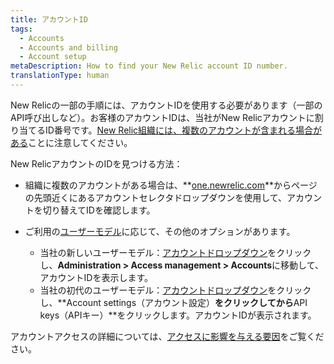 ```yaml
---
title: アカウントID
tags:
  - Accounts
  - Accounts and billing
  - Account setup
metaDescription: How to find your New Relic account ID number.
translationType: human
---
```


New Relicの一部の手順には、アカウントIDを使用する必要があります（一部のAPI呼び出しなど）。お客様のアカウントIDは、当社がNew Relicアカウントに割り当てるID番号です。[New Relic組織には、複数のアカウントが含まれる場合がある](/docs/accounts/accounts-billing/account-structure/new-relic-account-structure)ことに注意してください。

New RelicアカウントのIDを見つける方法：

* 組織に複数のアカウントがある場合は、**[one.newrelic.com](https://one.newrelic.com)**からページの先頭近くにあるアカウントセレクタドロップダウンを使用して、アカウントを切り替えてIDを確認します。

* ご利用の[ユーザーモデル](/docs/accounts/original-accounts-billing/original-product-based-pricing/overview-user-models)に応じて、その他のオプションがあります。

  * 当社の新しいユーザーモデル：[アカウントドロップダウン](/docs/using-new-relic/welcome-new-relic/get-started/glossary#account-dropdown)をクリックし、**Administration > Access management > Accounts**に移動して、アカウントIDを表示します。
  * 当社の初代のユーザーモデル：[アカウントドロップダウン](/docs/using-new-relic/welcome-new-relic/get-started/glossary#account-dropdown)をクリックし、**Account settings（アカウント設定）**をクリックしてから**API keys（APIキー）**をクリックします。アカウントIDが表示されます。

アカウントアクセスの詳細については、[アクセスに影響を与える要因](/docs/accounts/accounts-billing/account-structure/factors-affecting-access-features-data)をご覧ください。